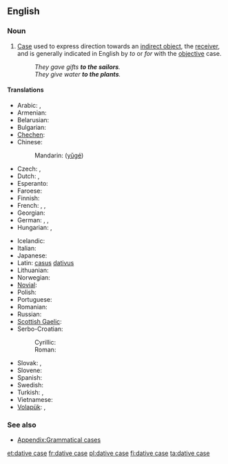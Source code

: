 ==English==
{{wikipedia}}

===Noun===
{{en-noun|sg=[[dative]] [[case]]}}

# {{grammar}} [[case|Case]] used to express direction towards an [[indirect object]], the [[receiver]], and is generally indicated in English by ''to'' or ''for'' with the [[objective]] case.
#: ''They gave gifts '''to the sailors'''.''
#: ''They give water '''to the plants'''.''

====Translations====
{{trans-top|case used to express direction towards an indirect object}}
* Arabic: {{t|ar|حالة المفعول له|alt=حَالةُ المَفْعُولُ لَهُ|tr=ħáltu l-mafʕūlu láhu|f}}, {{t|ar|حالة من حالات النصب|alt=حَالَة مِنْ حَالاَتُ النُّصْب|tr=ħāla min al-ħalātu n-núṣb|f}}
* Armenian: {{t-|hy|տրական հոլով|tr=trakan holov}}
* Belarusian: {{t|be|давальны склон|tr=davál’ny sklon|m}}
* Bulgarian: {{t|bg|дателен падеж|tr=dátelen padéž|m}}
* [[Chechen]]: {{tø|ce|лург дожар}}
* Chinese:
*: Mandarin: {{zh-ts|與格|与格}} ([[yǔgé]])
* Czech: {{t+|cs|dativ|m}}, {{t-|cs|třetí pád|m}}
* Dutch: {{t+|nl|datief|m}}, {{t+|nl|derde naamval|m}}
* Esperanto: {{t-|eo|dativo|xs=Esperanto}}
* Faroese: {{t|fo|hvørjumfall|n}}
* Finnish: {{t+|fi|datiivi}}
* French: {{t|fr|datif|m}}, {{t|fr|complément d'objet indirect|m}}, {{t|fr|C.O.I.|m}}
* Georgian: {{t|ka|მიცემითი ბრუნვა|sc=Geor|tr=mic'emit'i brunva}}
* German: {{t|de|Dativ|m}}, {{t|de|Wemfall|m}}, {{t|de|dritter Fall|m}}
* Hungarian: {{t+|hu|részes eset}}, {{t|hu|részeshatározó eset}}
{{trans-mid}}
* Icelandic: {{t+|is|þágufall|n}}
* Italian: {{t|it|caso dativo|m}}
* Japanese: {{t|ja|与格|tr=よかく, yokaku}}
* Latin: [[casus]] [[dativus]] {{m}}
* Lithuanian: {{t+|lt|naudininkas|m|xs=Lithuanian}}
* Norwegian: {{t|no|dativ|m}}
* [[Novial]]: {{t|nov|dative}}
* Polish: {{t+|pl|celownik|m}}
* Portuguese: {{t|pt|caso dativo|m}}
* Romanian: {{t|ro|cazul dativ|m}}
* Russian: {{t+|ru|дательный падеж|m|tr=dátel’nyj padéž}}
* [[Scottish Gaelic]]: {{t-|gd|tuiseal tabhartach|m|xs=Scottish Gaelic}}
* Serbo-Croatian:
*: Cyrillic: {{t|sh|датив|m}}
*: Roman: {{t|sh|dativ|m}}
* Slovak: {{t|sk|tretí pád|m}}, {{t|sk|datív|m}}
* Slovene: {{t+|sl|dajalnik|m}}
* Spanish: {{t|es|caso dativo|m}}
* Swedish: {{t+|sv|dativ}}
* Turkish: {{t|tr|-e hali|alt=-e hâli}}, {{t|tr|datif}}
* Vietnamese: {{t|vi|dữ cách}}
* [[Volapük]]: {{t|vo|kimefal}}, {{t|vo|datif}}
{{trans-bottom}}

===See also===
* [[Appendix:Grammatical cases]]

[[et:dative case]]
[[fr:dative case]]
[[pl:dative case]]
[[fi:dative case]]
[[ta:dative case]]
